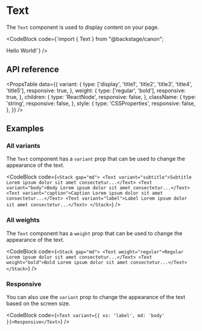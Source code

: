 
# Text

The `Text` component is used to display content on your page.

<Story id="text--default" />

<CodeBlock
  code={`import { Text } from "@backstage/canon";

<Text>Hello World!</Text>`} />

## API reference

<PropsTable
  data={{
    variant: {
      type: ['display', 'title1', 'title2', 'title3', 'title4', 'title5'],
      responsive: true,
    },
    weight: {
      type: ['regular', 'bold'],
      responsive: true,
    },
    children: {
      type: 'ReactNode',
      responsive: false,
    },
    className: {
      type: 'string',
      responsive: false,
    },
    style: {
      type: 'CSSProperties',
      responsive: false,
    },
  }}
/>

## Examples

### All variants

The `Text` component has a `variant` prop that can be used to change the
appearance of the text.

<CodeBlock
  code={`<Stack gap="md">
    <Text variant="subtitle">Subtitle Lorem ipsum dolor sit amet consectetur...</Text>
    <Text variant="body">Body Lorem ipsum dolor sit amet consectetur...</Text>
    <Text variant="caption">Caption Lorem ipsum dolor sit amet consectetur...</Text>
    <Text variant="label">Label Lorem ipsum dolor sit amet consectetur...</Text>
</Stack>`}
/>

### All weights

The `Text` component has a `weight` prop that can be used to change the
appearance of the text.

<CodeBlock
  code={`<Stack gap="md">
    <Text weight="regular">Regular Lorem ipsum dolor sit amet consectetur...</Text>
    <Text weight="bold">Bold Lorem ipsum dolor sit amet consectetur...</Text>
</Stack>`}
/>

### Responsive

You can also use the `variant` prop to change the appearance of the text based
on the screen size.

<CodeBlock
  code={`<Text variant={{ xs: 'label', md: 'body' }}>Responsive</Text>`}
/>
